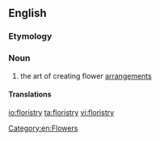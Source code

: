 ==English==
{{wikipedia}}
===Etymology===
{{suffix|florist|ry}}

===Noun===
{{en-noun|-}}

# the art of creating flower [[arrangement]]s

====Translations====
{{trans-top|the art of creating flower arrangements}}
{{trans-mid}}
{{trans-bottom}}

[[Category:en:Flowers]]

[[io:floristry]]
[[ta:floristry]]
[[vi:floristry]]